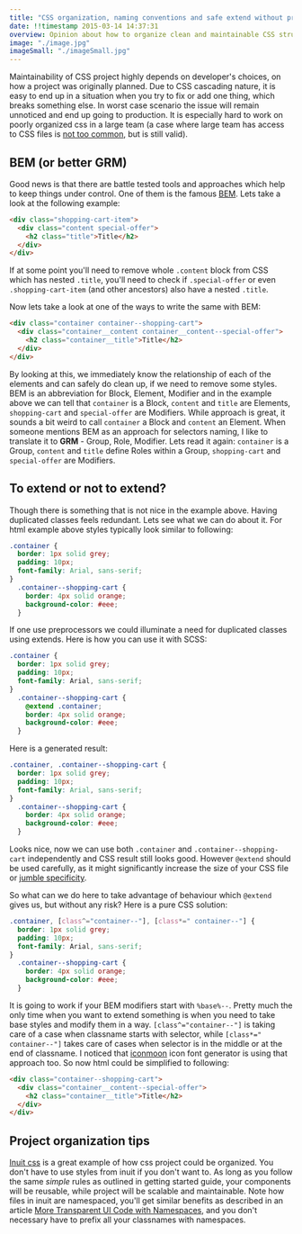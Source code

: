 ```yaml
---
title: "CSS organization, naming conventions and safe extend without preprocessors"
date: !!timestamp 2015-03-14 14:37:31
overview: Opinion about how to organize clean and maintainable CSS structure, note about naming conventions, and how one can extend selectors without preprocessors
image: "./image.jpg"
imageSmall: "./imageSmall.jpg"
---
```

Maintainability of CSS project highly depends on developer's choices, on how a project was originally planned. Due to CSS cascading nature, it is easy to end up in a situation when you try to fix or add one thing, which breaks something else. In worst case scenario the issue will remain unnoticed and end up going to production. It is especially hard to work on poorly organized css in a large team (a case where large team has access to CSS files is [not too common](https://css-tricks.com/poll-wrapup-the-number-of-people-touching-css/), but is still valid).

## BEM (or better GRM)
Good news is that there are battle tested tools and approaches which help to keep things under control. One of them is the famous [BEM](https://en.bem.info/). Lets take a look at the following example:
```html
<div class="shopping-cart-item">
  <div class="content special-offer">
    <h2 class="title">Title</h2>
  </div>
</div>
```

If at some point you'll need to remove whole `.content` block from CSS which has nested `.title`, you'll need to check if `.special-offer` or even `.shopping-cart-item` (and other ancestors) also have a nested `.title`.

Now lets take a look at one of the ways to write the same with BEM:
```html
<div class="container container--shopping-cart">
  <div class="container__content container__content--special-offer">
    <h2 class="container__title">Title</h2>
  </div>
</div>
```

By looking at this, we immediately know the relationship of each of the elements and can safely do clean up, if we need to remove some styles. BEM is an abbreviation for Block, Element, Modifier and in the example above we can tell that `container` is a Block, `content` and `title` are Elements, `shopping-cart` and `special-offer` are Modifiers. While approach is great, it sounds a bit weird to call `container` a Block and `content` an Element. When someone mentions BEM as an approach for selectors naming, I like to translate it to **GRM** - Group, Role, Modifier. Lets read it again: `container` is a Group, `content` and `title` define Roles within a Group, `shopping-cart` and `special-offer` are Modifiers.

## To extend or not to extend?
Though there is something that is not nice in the example above. Having duplicated classes feels redundant. Lets see what we can do about it. For html example above styles typically look similar to following:
```css
.container {
  border: 1px solid grey;
  padding: 10px;
  font-family: Arial, sans-serif;
}
  .container--shopping-cart {
    border: 4px solid orange;
    background-color: #eee;
  }
```
If one use preprocessors we could illuminate a need for duplicated classes using extends. Here is how you can use it with SCSS:
```scss
.container {
  border: 1px solid grey;
  padding: 10px;
  font-family: Arial, sans-serif;
}
  .container--shopping-cart {
    @extend .container;
    border: 4px solid orange;
    background-color: #eee;
  }
```
Here is a generated result:
```css
.container, .container--shopping-cart {
  border: 1px solid grey;
  padding: 10px;
  font-family: Arial, sans-serif;
}
  .container--shopping-cart {
    border: 4px solid orange;
    background-color: #eee;
  }
```
Looks nice, now we can use both `.container` and `.container--shopping-cart` independently and CSS result still looks good. However `@extend` should be used carefully, as it might significantly increase the size of your CSS file or [jumble specificity](http://csswizardry.com/2014/11/when-to-use-extend-when-to-use-a-mixin/).

So what can we do here to take advantage of behaviour which `@extend` gives us, but without any risk? Here is a pure CSS solution:
```scss
.container, [class^="container--"], [class*=" container--"] {
  border: 1px solid grey;
  padding: 10px;
  font-family: Arial, sans-serif;
}
  .container--shopping-cart {
    border: 4px solid orange;
    background-color: #eee;
  }
```
 It is going to work if your BEM modifiers start with `%base%--`. Pretty much the only time when you want to extend something is when you need to take base styles and modify them in a way. `[class^="container--"]` is taking care of a case when classname starts with selector, while `[class*=" container--"]` takes care of cases when selector is in the middle or at the end of classname. I noticed that [iconmoon](https://icomoon.io/) icon font generator is using that approach too. So now html could be simplified to following:
 ```html
 <div class="container--shopping-cart">
   <div class="container__content--special-offer">
     <h2 class="container__title">Title</h2>
   </div>
 </div>
 ```
 ## Project organization tips
 [Inuit css](https://github.com/inuitcss/getting-started) is a great example of how css project could be organized. You don't have to use styles from inuit if you don't want to. As long as you follow the same _simple_ rules as outlined in getting started guide, your components will be reusable, while project will be scalable and maintainable. Note how files in inuit are namespaced, you'll get similar benefits as described in an article [More Transparent UI Code with Namespaces](http://csswizardry.com/2015/03/more-transparent-ui-code-with-namespaces/), and you don't necessary have to prefix all your classnames with namespaces.

